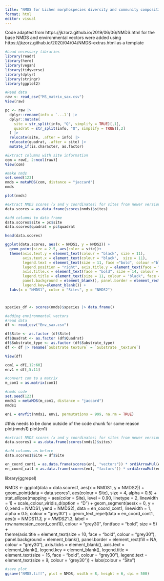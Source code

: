 ```yaml
---
title: "NMDS for Lichen morphospecies diversity and community composition across the Tswalu Kalahari Reserve, South Africa manuscript"
format: html
editor: visual
---
```


Code adapted from https://jkzorz.github.io/2019/06/06/NMDS.html for the base NMDS and environmental vectors were added using https://jkzorz.github.io/2020/04/04/NMDS-extras.html as a template

```r
#Load necessary libraries
library(readr)
library(here)
library(vegan)
library(tidyverse)
library(dplyr)
library(stringr)
library(ggplot2)
```

```r
#Read data
raw <- read_csv("MS_matrix_sax.csv")
View(raw)

pc <- raw |>
  dplyr::rename(info = `...1`) |>
  dplyr::mutate(
    site = str_split(info, "Q", simplify = TRUE)[,1],
    quadrat = str_split(info, "Q", simplify = TRUE)[,2]
  ) |>
  relocate(site, .after = info) |>
  relocate(quadrat, .after = site) |> 
  mutate_if(is.character, as.factor)
```

```r
#Extract columns with site information
com = raw[, 2:ncol(raw)]
View(com)

#make nmds
set.seed(123)
nmds = metaMDS(com, distance = "jaccard")
nmds

plot(nmds)
```

```r
#extract NMDS scores (x and y coordinates) for sites from newer versions of vegan package
data.scores = as.data.frame(scores(nmds)$sites)

#add columns to data frame 
data.scores$site = pc$site
data.scores$quadrat = pc$quadrat

head(data.scores)

ggplot(data.scores, aes(x = NMDS1, y = NMDS2)) + 
  geom_point(size = 2.5, aes(color = site))+ 
  theme(axis.text.y = element_text(colour = "black", size = 11), 
        axis.text.x = element_text(colour = "black",  size = 11), 
        legend.text = element_text(size = 11, face ="bold", colour ="black"), 
        legend.position = "right", axis.title.y = element_text(face = "bold", size = 14), 
        axis.title.x = element_text(face = "bold", size = 14, colour = "black"), 
        legend.title = element_text(size = 11, colour = "black", face = "bold"), 
        panel.background = element_blank(), panel.border = element_rect(colour = "black", fill = NA, linewidth = 1.2),
        legend.key=element_blank()) + 
  labs(x = "NMDS1", color = "Sites", y = "NMDS2")



species_df <- scores(nmds)$species |> data.frame()
```

```r
#adding environmental vectors 
#read data 
df <- read_csv("Env_sax.csv")

df$Site <- as.factor (df$Site)
df$Quadrat <- as.factor (df$Quadrat)
df$Substrate_type <- as.factor (df$Substrate_type)
df <- df |> rename(`Substrate texture` = `Substrate _texture`)

View(df)

com1 = df[,12:60]
env1 = df[,5:11]
```

```r
#convert com to a matrix
m_com1 = as.matrix(com1)

#nmds code
set.seed(123)
nmds1 = metaMDS(m_com1, distance = "jaccard")
nmds1

en1 = envfit(nmds1, env1, permutations = 999, na.rm = TRUE)
```

#this needs to be done outside of the code chunk for some reason plot(nmds1) plot(en1)

```r
#extract NMDS scores (x and y coordinates) for sites from newer versions of vegan package
data.scores1 = as.data.frame(scores(nmds1)$sites)

#add columns as before
data.scores1$Site = df$Site

en_coord_cont1 = as.data.frame(scores(en1, "vectors")) * ordiArrowMul(en1)
en_coord_cat1 = as.data.frame(scores(en1, "factors")) * ordiArrowMul(en1)

```

library(ggrepel)

NMDS \<- ggplot(data = data.scores1, aes(x = NMDS1, y = NMDS2)) + geom_point(data = data.scores1, aes(colour = Site), size = 4, alpha = 0.5) + stat_ellipse(mapping = aes(color = Site), level = 0.90, linetype = 2, linewidth = 1) + scale_colour_viridis_d(option = "D") + geom_segment(aes(x = 0, y = 0, xend = NMDS1, yend = NMDS2), data = en_coord_cont1, linewidth = 1, alpha = 0.5, colour = "grey30") + geom_text_repel(data = en_coord_cont1, aes(x = NMDS1*1.3, y = NMDS2*1.3, label =\
row.names(en_coord_cont1)), colour = "grey30", fontface = "bold", size = 5) +\
theme(axis.title = element_text(size = 10, face = "bold", colour = "grey30"), panel.background = element_blank(), panel.border = element_rect(fill = NA, colour = "grey30"), axis.ticks = element_blank(), axis.text = element_blank(), legend.key = element_blank(), legend.title = element_text(size = 15, face = "bold", colour = "grey30"), legend.text = element_text(size = 9, colour = "grey30")) + labs(colour = "Site")

```r
#save plot
ggsave("NMDS.tiff", plot = NMDS, width = 8, height = 6, dpi = 500)
```
